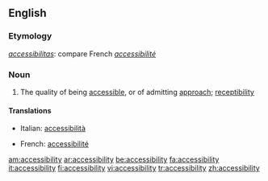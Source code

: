 ==English==
{{wikipedia}}
===Etymology===
{{L.}} ''[[accessibilitas]]'': compare French ''[[accessibilité]]''

===Noun===
{{en-noun|-}}

# The quality of being [[accessible]], or of admitting [[approach]]; [[receptibility]]

====Translations====
{{top}}
*Italian: [[accessibilità]] {{f}}
{{mid}}
*French: [[accessibilité]] {{f}}
{{bottom}}

[[am:accessibility]]
[[ar:accessibility]]
[[be:accessibility]]
[[fa:accessibility]]
[[it:accessibility]]
[[fi:accessibility]]
[[vi:accessibility]]
[[tr:accessibility]]
[[zh:accessibility]]